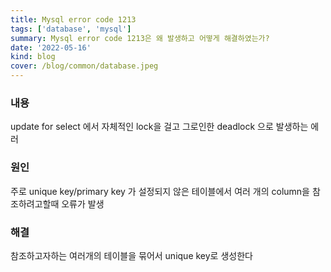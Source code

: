 ```yaml
---
title: Mysql error code 1213
tags: ['database', 'mysql']
summary: Mysql error code 1213은 왜 발생하고 어떻게 해결하였는가?
date: '2022-05-16'
kind: blog
cover: /blog/common/database.jpeg
---
```


### 내용

update for select 에서 자체적인 lock을 걸고 그로인한 deadlock 으로 발생하는 에러

### 원인

주로 unique key/primary key 가 설정되지 않은 테이블에서 여러 개의 column을 참조하려고할때 오류가 발생

### 해결

참조하고자하는 여러개의 테이블을 묶어서 unique key로 생성한다
